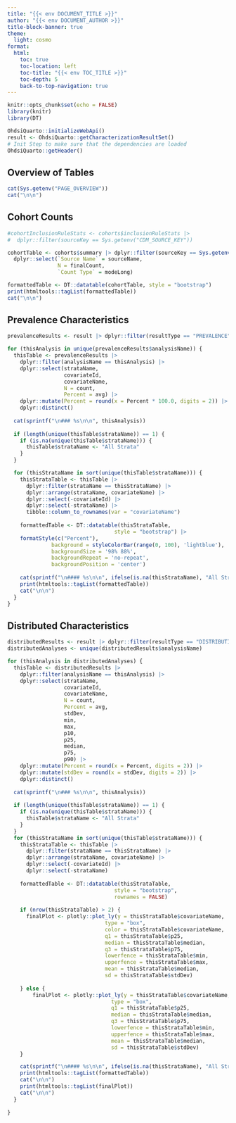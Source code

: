 ```yaml
---
title: "{{< env DOCUMENT_TITLE >}}"
author: "{{< env DOCUMENT_AUTHOR >}}"
title-block-banner: true
theme:
  light: cosmo
format: 
  html:
    toc: true
    toc-location: left
    toc-title: "{{< env TOC_TITLE >}}"
    toc-depth: 5
    back-to-top-navigation: true
---
```


```r
knitr::opts_chunk$set(echo = FALSE)
library(knitr)
library(DT)
```

```r

OhdsiQuarto::initializeWebApi()
result <- OhdsiQuarto::getCharacterizationResultSet()
# Init Step to make sure that the dependencies are loaded
OhdsiQuarto::getHeader()
```

## Overview of Tables

```r

cat(Sys.getenv("PAGE_OVERVIEW"))
cat("\n\n")

```

## Cohort Counts

```r


#cohortInclusionRuleStats <- cohorts$inclusionRuleStats |>
#  dplyr::filter(sourceKey == Sys.getenv("CDM_SOURCE_KEY"))

cohortTable <- cohorts$summary |> dplyr::filter(sourceKey == Sys.getenv("CDM_SOURCE_KEY")) |>
  dplyr::select(`Source Name` = sourceName,
                N = finalCount,
                `Count Type` = modeLong)

formattedTable <- DT::datatable(cohortTable, style = "bootstrap")
print(htmltools::tagList(formattedTable))
cat("\n\n")

```

## Prevalence Characteristics

```r
prevalenceResults <- result |> dplyr::filter(resultType == "PREVALENCE")

for (thisAnalysis in unique(prevalenceResults$analysisName)) {
  thisTable <- prevalenceResults |>
    dplyr::filter(analysisName == thisAnalysis) |>
    dplyr::select(strataName,
                  covariateId, 
                  covariateName, 
                  N = count, 
                  Percent = avg) |>
    dplyr::mutate(Percent = round(x = Percent * 100.0, digits = 2)) |>
    dplyr::distinct() 
  
  cat(sprintf("\n### %s\n\n", thisAnalysis))
  
  if (length(unique(thisTable$strataName)) == 1) {
    if (is.na(unique(thisTable$strataName))) {
      thisTable$strataName <- "All Strata"
    }
  }

  for (thisStrataName in sort(unique(thisTable$strataName))) {
    thisStrataTable <- thisTable |>
      dplyr::filter(strataName == thisStrataName) |>
      dplyr::arrange(strataName, covariateName) |>
      dplyr::select(-covariateId) |>
      dplyr::select(-strataName) |>
      tibble::column_to_rownames(var = "covariateName")
    
    formattedTable <- DT::datatable(thisStrataTable, 
                                  style = "bootstrap") |>
    formatStyle(c("Percent"),
              background = styleColorBar(range(0, 100), 'lightblue'),
              backgroundSize = '98% 88%',
              backgroundRepeat = 'no-repeat',
              backgroundPosition = 'center')
    
    cat(sprintf("\n#### %s\n\n", ifelse(is.na(thisStrataName), "All Strata", thisStrataName)))
    print(htmltools::tagList(formattedTable))
    cat("\n\n")
  }
}

```

## Distributed Characteristics

```r
distributedResults <- result |> dplyr::filter(resultType == "DISTRIBUTION")
distributedAnalyses <- unique(distributedResults$analysisName)

for (thisAnalysis in distributedAnalyses) {
  thisTable <- distributedResults |>
    dplyr::filter(analysisName == thisAnalysis) |>
    dplyr::select(strataName,
                  covariateId, 
                  covariateName, 
                  N = count, 
                  Percent = avg,
                  stdDev,
                  min,
                  max,
                  p10,
                  p25,
                  median,
                  p75,
                  p90) |>
    dplyr::mutate(Percent = round(x = Percent, digits = 2)) |>
    dplyr::mutate(stdDev = round(x = stdDev, digits = 2)) |>
    dplyr::distinct()
  
  cat(sprintf("\n### %s\n\n", thisAnalysis))
  
  if (length(unique(thisTable$strataName)) == 1) {
    if (is.na(unique(thisTable$strataName))) {
      thisTable$strataName <- "All Strata"
    }
  }
  for (thisStrataName in sort(unique(thisTable$strataName))) {
    thisStrataTable <- thisTable |>
      dplyr::filter(strataName == thisStrataName) |>
      dplyr::arrange(strataName, covariateName) |>
      dplyr::select(-covariateId) |>
      dplyr::select(-strataName)
    
    formattedTable <- DT::datatable(thisStrataTable, 
                                  style = "bootstrap",
                                  rownames = FALSE)
  
    if (nrow(thisStrataTable) > 2) {
      finalPlot <- plotly::plot_ly(y = thisStrataTable$covariateName,
                               type = "box", 
                               color = thisStrataTable$covariateName,
                               q1 = thisStrataTable$p25,
                               median = thisStrataTable$median,
                               q3 = thisStrataTable$p75,
                               lowerfence = thisStrataTable$min,
                               upperfence = thisStrataTable$max, 
                               mean = thisStrataTable$median,
                               sd = thisStrataTable$stdDev)
    
    } else {
        finalPlot <- plotly::plot_ly(y = thisStrataTable$covariateName,
                                 type = "box",
                                 q1 = thisStrataTable$p25,
                                 median = thisStrataTable$median,
                                 q3 = thisStrataTable$p75,
                                 lowerfence = thisStrataTable$min,
                                 upperfence = thisStrataTable$max, 
                                 mean = thisStrataTable$median,
                                 sd = thisStrataTable$stdDev)
    }

    cat(sprintf("\n#### %s\n\n", ifelse(is.na(thisStrataName), "All Strata", thisStrataName)))
    print(htmltools::tagList(formattedTable))
    cat("\n\n")
    print(htmltools::tagList(finalPlot))
    cat("\n\n")
  }
  
}
```
